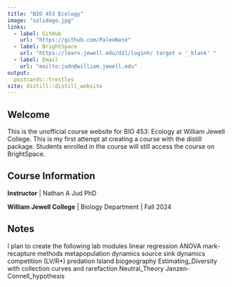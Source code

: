 ```yaml
---
title: "BIO 453 Ecology"
image: "solidago.jpg"
links:
  - label: GitHub
    url: "https://github.com/PaleoNate"
  - label: BrightSpace
    url: "https://learn.jewell.edu/d2l/loginh/ target = '_blank' "
  - label: Email
    url: "mailto:judn@william.jewell.edu"
output:
  postcards::trestles
site: distill::distill_website
---
```

 
## Welcome

This is the unofficial course website for BIO 453: Ecology at William Jewell College. This is my first attempt at creating a course with the distill package. Students enrolled in the course will still access the course on BrightSpace.

## Course Information

**Instructor** | Nathan A Jud PhD

**William Jewell College** | Biology Department | Fall 2024

## Notes

I plan to create the following lab modules
linear regression
ANOVA
mark-recapture methods
metapopulation dynamics
source sink dynamics
competition (LV/R*)
predation
Island biogeography
Estimating_Diversity with collection curves and rarefaction
Neutral_Theory
Janzen-Connell_hypothesis

